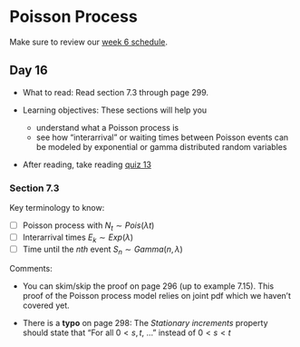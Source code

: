 # Poisson Process  {#sec-intro-cont-rv}

Make sure to review our [week 6 schedule](https://docs.google.com/spreadsheets/d/1qnz5t0OptIaeS-C-bjW4AMzgbrhckJPz4PuElSgGPac/edit?usp=sharing).



## Day 16 {.unnumbered}

- What to read: Read section 7.3 through page 299.

- Learning objectives: These sections will help you
  - understand what a Poisson process is
  - see how "interarrival" or waiting times between Poisson events can be modeled by exponential or gamma distributed random variables
  
- After reading, take reading [quiz 13](https://forms.gle/8nwGZxx77bxcvn2f7)

  

### Section 7.3 {.unnumbered}

Key terminology to know:

  - [ ] Poisson process with $N_t \sim Pois(\lambda t)$
  - [ ] Interarrival times $E_k \sim Exp(\lambda)$
  - [ ] Time until the $nth$ event $S_n \sim Gamma(n,\lambda)$
  
Comments: 

- You can skim/skip the proof on page 296 (up to example 7.15). This proof of the Poisson process model relies on joint pdf which we haven't covered yet. 

- There is a **typo** on page 298: The *Stationary increments*  property should state that "For all $0 < s,t$, ..." instead of $0 < s < t$